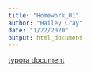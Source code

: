 ```yaml
---
title: "Homework_01"
author: "Hailey Cray"
date: "1/22/2020"
output: html_document
---
```

[typora document](Homework 1.html)


